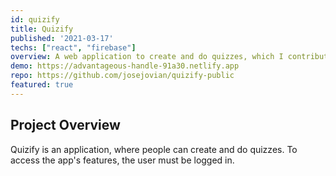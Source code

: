 ```yaml
---
id: quizify
title: Quizify
published: '2021-03-17'
techs: ["react", "firebase"]
overview: A web application to create and do quizzes, which I contributed to in the final project of the Agile Software Development course that I took.
demo: https://advantageous-handle-91a30.netlify.app
repo: https://github.com/josejovian/quizify-public
featured: true
---
```


## Project Overview

Quizify is an application, where people can create and do quizzes. To access the app's features, the user must be logged in.
